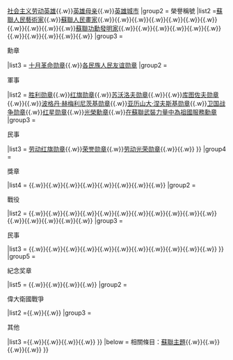 <noinclude>
{{noteTA
|G1=Military
|G2=地名
|1=zh-cn:周年; zh-hk:週年; zh-tw:週年;
}}</noinclude>
{{Navbox
|name = 蘇聯勳獎與榮譽稱號
|title = [[蘇聯國家獎勵制度]]
|image = <div class="center">[[File:Hero of the Soviet Union medal.png|60px|link=蘇聯英雄]]</div><br /><div class="center">[[File:OrdPob.gif|100px|link=勝利勳章]]</div><br /><div class="center">[[File:Order of Lenin.svg|80px|link=列寧勳章]]</div>
|bodyclass = hlist
|group1 = 最高榮譽
|list1 = [[蘇聯英雄]]{{.w}}[[社会主义劳动英雄]]{{.w}}[[英雄母亲]]{{.w}}[[英雄城市 (蘇聯)|英雄城市]]
|group2 = 榮譽稱號
|list2 =[[蘇聯人民藝術家]]{{.w}}[[蘇聯人民畫家]]{{.w}}{{link-ru|蘇聯功勳試飛員|Заслуженный лётчик-испытатель СССР}}{{.w}}{{link-ru|蘇聯功勳試飛領航員|Заслуженный штурман-испытатель СССР}}{{.w}}{{link-ru|蘇聯宇航員|Лётчик-космонавт СССР}}{{.w}}{{link-ru|蘇聯功勳軍事飛行員|Заслуженный военный лётчик СССР}}{{.w}}{{link-ru|蘇聯功勳軍事領航員|Заслуженный военный штурман СССР}}{{.w}}{{link-ru|蘇聯功勳飛行員|Заслуженный пилот СССР}}{{.w}}{{link-ru|蘇聯功勳領航員|Заслуженный штурман СССР}}{{.w}}{{link-ru|蘇聯人民建築師|Народный архитектор СССР}}{{.w}}{{link-ru|蘇聯人民醫生|Народный врач СССР}}{{.w}}{{link-ru|蘇聯人民教師|Народный учитель СССР}}{{.w}}[[蘇聯功勳發明家]]{{.w}}{{link-ru|蘇聯功勳農業工作者|Заслуженный работник сельского хозяйства СССР}}{{.w}}{{link-ru|蘇聯功勳跳傘試飛員|Заслуженный парашютист-испытатель СССР}}{{.w}}{{link-ru|蘇聯功勳改良者|Заслуженный мелиоратор СССР}}{{.w}}{{link-ru|蘇聯功勳設計師|Заслуженный конструктор СССР}}{{.w}}{{link-ru|蘇聯功勳技術專家|Заслуженный технолог СССР}}{{.w}}{{link-ru|蘇聯功勳機械師|Заслуженный машиностроитель СССР}}{{.w}}{{link-ru|蘇聯功勳建設者|Заслуженный строитель СССР}}{{.w}}{{link-ru|蘇聯功勳運輸工作者|Заслуженный работник транспорта СССР}}{{.w}}{{link-ru|蘇聯功勳通訊工作者|Заслуженный работник связи СССР}}{{.w}}{{link-ru|蘇聯功勳武裝力量專家|Заслуженный специалист Вооружённых Сил СССР}}{{.w}}{{link-ru|蘇聯功勳工業工作者|Заслуженный работник промышленности СССР}}
|group3 = <div class="center">勳章</div>
|list3 = 
{{Navbox|child
|bodyclass = hlist
|group1 = <div class="center">通用</div>
|list1 = [[列寧勳章]]{{.w}}[[十月革命勋章]]{{.w}}[[各民族人民友谊勋章]]
|group2 = <div class="center">軍事</div>
|list2  = [[胜利勋章]]{{.w}}[[红旗勋章]]{{.w}}[[苏沃洛夫勋章]]{{.w}}{{link-ru|烏沙科夫勳章|Орден Ушакова}}{{.w}}[[库图佐夫勋章]]{{.w}}{{link-ru|納希莫夫勳章|Орден Нахимова}}{{.w}}[[波格丹·赫梅利尼茨基勋章]]{{.w}}[[亚历山大·涅夫斯基勋章]]{{.w}}[[卫国战争勋章]]{{.w}}[[红星勋章]]{{.w}}[[光榮勳章]]{{.w}}[[在蘇聯武裝力量中為祖國服務勳章]]
|group3 = <div class="center">民事</div>
|list3 = [[劳动红旗勋章]]{{.w}}[[荣誉勋章 (苏联)|荣誉勋章]]{{.w}}[[劳动光荣勋章]]{{.w}}{{link-ru|個人英勇勳章|Орден «За личное мужество»}}{{.w}}{{link-ru|光榮母親勳章|Орден «Материнская слава»}}
}}
|group4 = <div class="center">獎章</div>
|list4 =
{{Navbox|child
|bodyclass = hlist
|state = plain
|group1 = <div class="center">通用</div>
|list1 ={{nowrap|[[勇敢奖章]]}}{{.w}}{{nowrap|[[乌沙科夫奖章]]}}{{.w}}{{nowrap|[[战功奖章]]}}{{.w}}{{nowrap|{{link-ru|納希莫夫獎章|Медаль Нахимова}}}}{{.w}}{{nowrap|{{link-ru|衛國戰爭游擊隊獎章|Медаль «Партизану Отечественной войны»}}}}{{.w}}{{nowrap|[[守卫苏联国界有功奖章]]}}{{.w}}{{nowrap|{{link-ru|維護社會秩序有功獎章|Медаль «За отличную службу по охране общественного порядка»}}}}{{.w}}{{nowrap|{{link-ru|服役優秀獎章 (蘇聯)|Медаль «За отличие в воинской службе»|服役優秀獎章}}}}{{.w}}{{nowrap|{{link-ru|鞏固戰鬥友誼獎章|Медаль «За укрепление боевого содружества»}}}}{{.w}}{{nowrap|[[苏联武装力量老兵奖章]]}}
|group2 = <div class="center">戰役</div>
|list2 = {{nowrap|[[保卫列宁格勒奖章]]}}{{.w}}{{nowrap|[[保卫莫斯科奖章]]}}{{.w}}{{nowrap|[[保卫敖德萨奖章]]}}{{.w}}{{nowrap|[[保卫塞瓦斯托波尔奖章]]}}{{.w}}{{nowrap|[[保卫斯大林格勒奖章]]}}{{.w}}{{nowrap|[[保卫基辅奖章]]}}{{.w}}{{nowrap|[[保卫高加索奖章]]}}{{.w}}{{nowrap|[[保卫苏联北极地区奖章]]}}{{.w}}{{nowrap|[[1941－1945年偉大衛國戰爭戰勝德國獎章|1941-1945年偉大衛國戰爭戰勝德國獎章]]}}{{.w}}{{nowrap|[[戰勝日本獎章]]}}{{.w}}{{nowrap|[[攻克布達佩斯獎章]]}}{{.w}}{{nowrap|[[攻克柯尼斯堡奖章]]}}{{.w}}{{nowrap|[[攻克维也纳奖章]]}}{{.w}}{{nowrap|[[攻克柏林奖章]]}}{{.w}}{{nowrap|[[解放贝尔格莱德奖章]]}}{{.w}}{{nowrap|[[解放华沙奖章]]}}{{.w}}{{nowrap|[[解放布拉格奖章]]}}
|group3 = <div class="center">民事</div>
|list3 = {{nowrap|[[劳动英勇奖章]]}}{{.w}}{{nowrap|[[1941-1945年偉大衛國戰爭中忘我勞動獎章]]}}{{.w}}{{nowrap|{{link-ru|拯救溺水者獎章|Медаль «За спасение утопающих»}}}}{{.w}}{{nowrap|{{link-ru|救火勇敢獎章|Медаль «За отвагу на пожаре»}}}}{{.w}}{{nowrap|{{link-ru|勞動優秀獎章|Медаль «За трудовое отличие»}}}}{{.w}}{{nowrap|{{link-ru|恢復南方黑色冶金企業獎章|Медаль «За восстановление предприятий чёрной металлургии юга»}}}}{{.w}}{{nowrap|{{link-ru|恢復頓巴斯煤礦獎章|Медаль «За восстановление угольных шахт Донбасса»}}}}{{.w}}{{nowrap|{{link-ru|開墾處女地獎章|Медаль «За освоение целинных земель»}}}}{{.w}}{{nowrap|{{link-ru|建設貝阿鐵路獎章|Медаль «За строительство Байкало-Амурской магистрали»}}}}{{.w}}{{nowrap|{{link-ru|改造俄羅斯聯邦非黑土地帶獎章|Медаль «За преобразование Нечерноземья РСФСР»}}}}{{.w}}{{nowrap|{{link-ru|開發西西伯利亞礦藏和發展石油天然氣綜合體獎章|Медаль «За освоение недр и развитие нефтегазового комплекса Западной Сибири»}}}}{{.w}}{{nowrap|{{link-ru|母親獎章|Медаль Материнства}}}}
}}
|group5 = <div class="center">紀念奖章</div>
|list5 = 
{{Navbox|child
|bodyclass = hlist
|state  = plain
|group1 = <div class="center">武装力量</div>
|list1 ={{nowrap|[[红军建军二十周年奖章]]}}{{.w}}{{nowrap|[[苏维埃陆军海军三十周年奖章]]}}{{.w}}{{nowrap|[[苏联武装力量四十周年奖章]]}}{{.w}}{{nowrap|[[苏联武装力量五十周年奖章]]}}{{.w}}{{nowrap|[[苏联武装力量六十周年奖章]]}}{{.w}}{{nowrap|[[苏联武装力量七十周年奖章]]}}
|group2 = <div class="center">偉大衛國戰爭</div>
|list2 ={{nowrap|[[1941-1945年偉大衛國戰爭勝利二十週年獎章]]}}{{.w}}{{nowrap|[[1941-1945年偉大衛國戰爭勝利三十週年獎章]]}}{{.w}}{{nowrap|[[1941-1945年偉大衛國戰爭勝利四十週年獎章]]}}
|group3 = <div class="center">其他</div>
|list3 ={{nowrap|{{link-ru|蘇聯警察建立五十週年獎章|Юбилейная медаль «50 лет советской милиции»}}}}{{.w}}{{nowrap|[[莫斯科建城八百周年奖章]]}}{{.w}}{{nowrap|[[列宁格勒建城两百五十周年奖章]]}}{{.w}}{{nowrap|[[基辅建城一千五百周年奖章]]}}{{.w}}{{nowrap|[[紀念列寧誕辰一百週年獎章]]}}
}}
|below = 相關條目：[[Portal:蘇聯|蘇聯主題]]{{.w}}{{le|俄羅斯聯邦國家獎勵制度|Orders, decorations, and medals of Russia}}{{.w}}{{le|蘇聯胸章與證章|Badges and decorations of the Soviet Union}}{{.w}}{{le|蘇維埃共和國勳獎章列表|Orders, decorations, and medals of the Soviet Republics}}{{.w}}{{le|元帥星|Marshal's star}}
}}<noinclude>
[[Category:苏联勋章模板| ]]
</noinclude>